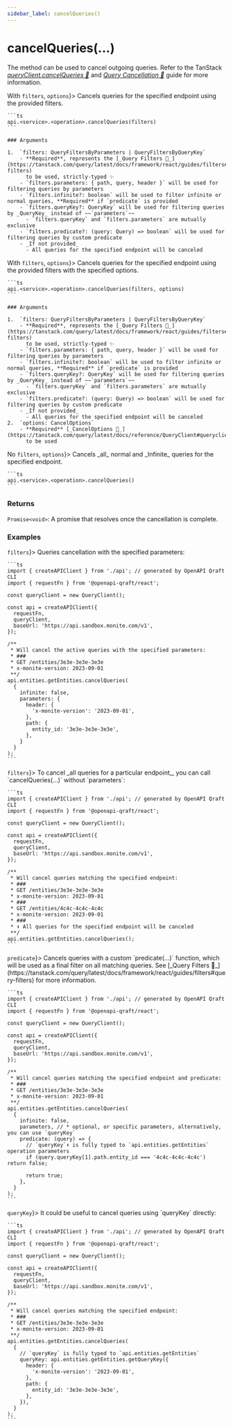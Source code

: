 ```yaml
---
sidebar_label: cancelQueries()
---
```



# cancelQueries(...)

The method can be used to cancel outgoing queries. Refer to the TanStack
[_queryClient.cancelQueries 🌴_](https://tanstack.com/query/latest/docs/reference/QueryClient#queryclientcancelqueries)
and [_Query Cancellation 🌴_](https://tanstack.com/query/latest/docs/framework/react/guides/query-cancellation)
guide for more information.

<Tabs>
  <TabItem value="with-filters-no-options" label={<span style={{verticalAlign: "middle"}}>With <code>filters</code>, <code style={{textDecoration: "line-through"}}>options</code></span>}>
    Cancels queries for the specified endpoint using the provided filters.

    ```ts
    api.<service>.<operation>.cancelQueries(filters)
    ```

    ### Arguments

    1.  `filters: QueryFiltersByParameters | QueryFiltersByQueryKey`
        - **Required**, represents the [_Query Filters 🌴_](https://tanstack.com/query/latest/docs/framework/react/guides/filters#query-filters)
          to be used, strictly-typed ✨
        - `filters.parameters: { path, query, header }` will be used for filtering queries by parameters
        - `filters.infinite?: boolean` will be used to filter infinite or normal queries, **Required** if `predicate` is provided
        - `filters.queryKey?: QueryKey` will be used for filtering queries by _QueryKey_ instead of ~~`parameters`~~
          - `filters.queryKey` and `filters.parameters` are mutually exclusive
        - `filters.predicate?: (query: Query) => boolean` will be used for filtering queries by custom predicate
        - _If not provided_
          - All queries for the specified endpoint will be canceled
  </TabItem>
  <TabItem value="with-filter-and-options" label={<span style={{verticalAlign: "middle"}}>With <code>filters</code>, <code>options</code></span>}>
    Cancels queries for the specified endpoint using the provided filters with the specified options.

    ```ts
    api.<service>.<operation>.cancelQueries(filters, options)
    ```

    ### Arguments

    1.  `filters: QueryFiltersByParameters | QueryFiltersByQueryKey`
        - **Required**, represents the [_Query Filters 🌴_](https://tanstack.com/query/latest/docs/framework/react/guides/filters#query-filters)
          to be used, strictly-typed ✨
        - `filters.parameters: { path, query, header }` will be used for filtering queries by parameters
        - `filters.infinite?: boolean` will be used to filter infinite or normal queries, **Required** if `predicate` is provided
        - `filters.queryKey?: QueryKey` will be used for filtering queries by _QueryKey_ instead of ~~`parameters`~~
          - `filters.queryKey` and `filters.parameters` are mutually exclusive
        - `filters.predicate?: (query: Query) => boolean` will be used for filtering queries by custom predicate
        - _If not provided_
          - All queries for the specified endpoint will be canceled
    2.  `options: CancelOptions`
        - **Required** [_CancelOptions 🌴_](https://tanstack.com/query/latest/docs/reference/QueryClient#queryclientcancelqueries)
          to be used
  </TabItem>
  <TabItem value="without-filters" label={<span style={{verticalAlign: "middle"}}>No <code style={{textDecoration: "line-through"}}>filters</code>, <code style={{textDecoration: "line-through"}}>options</code></span>}>
    Cancels _all_ normal and _Infinite_ queries for the specified endpoint.

    ```ts
    api.<service>.<operation>.cancelQueries()
    ```
  </TabItem>
</Tabs>

### Returns

`Promise<void>`: A promise that resolves once the cancellation is complete.

### Examples

<Tabs>
  <TabItem value="with-filters" label={<span style={{verticalAlign: "middle"}}><code>filters</code></span>}>
    Queries cancellation with the specified parameters:

    ```ts
    import { createAPIClient } from './api'; // generated by OpenAPI Qraft CLI
    import { requestFn } from '@openapi-qraft/react';

    const queryClient = new QueryClient();

    const api = createAPIClient({
      requestFn,
      queryClient,
      baseUrl: 'https://api.sandbox.monite.com/v1',
    });

    /**
     * Will cancel the active queries with the specified parameters:
     * ###
     * GET /entities/3e3e-3e3e-3e3e
     * x-monite-version: 2023-09-01
     **/
    api.entities.getEntities.cancelQueries(
      {
        infinite: false,
        parameters: {
          header: {
            'x-monite-version': '2023-09-01',
          },
          path: {
            entity_id: '3e3e-3e3e-3e3e',
          },
        }
      }
    );
    ```
  </TabItem>
  <TabItem value="without-filters" label={<span style={{verticalAlign: "middle"}}><code style={{textDecoration: 'line-through'}}>filters</code></span>}>
    To cancel _all queries for a particular endpoint_, you can call `cancelQueries(...)` without `parameters`:

    ```ts
    import { createAPIClient } from './api'; // generated by OpenAPI Qraft CLI
    import { requestFn } from '@openapi-qraft/react';

    const queryClient = new QueryClient();

    const api = createAPIClient({
      requestFn,
      queryClient,
      baseUrl: 'https://api.sandbox.monite.com/v1',
    });

    /**
     * Will cancel queries matching the specified endpoint:
     * ###
     * GET /entities/3e3e-3e3e-3e3e
     * x-monite-version: 2023-09-01
     * ###
     * GET /entities/4c4c-4c4c-4c4c
     * x-monite-version: 2023-09-01
     * ###
     * ⬇︎ All queries for the specified endpoint will be canceled
     **/
    api.entities.getEntities.cancelQueries();
    ```
  </TabItem>
  <TabItem value="with-predicate" label={<span style={{verticalAlign: "middle"}}><code>predicate</code></span>}>
    Cancels queries with a custom `predicate(...)` function,
    which will be used as a final filter on all matching queries.
    See [_Query Filters 🌴_](https://tanstack.com/query/latest/docs/framework/react/guides/filters#query-filters)
    for more information.

    ```ts
    import { createAPIClient } from './api'; // generated by OpenAPI Qraft CLI
    import { requestFn } from '@openapi-qraft/react';

    const queryClient = new QueryClient();

    const api = createAPIClient({
      requestFn,
      queryClient,
      baseUrl: 'https://api.sandbox.monite.com/v1',
    });

    /**
     * Will cancel queries matching the specified endpoint and predicate:
     * ###
     * GET /entities/3e3e-3e3e-3e3e
     * x-monite-version: 2023-09-01
     **/
    api.entities.getEntities.cancelQueries(
      {
        infinite: false,
        parameters, // * optional, or specific parameters, alternatively, you can use `queryKey`
        predicate: (query) => {
          // `queryKey`⬇︎ is fully typed to `api.entities.getEntities` operation parameters
          if (query.queryKey[1].path.entity_id === '4c4c-4c4c-4c4c') return false;

          return true;
        },
      }
    );
    ```
  </TabItem>
  <TabItem value="with-query-key" label={<span style={{verticalAlign: "middle"}}><code>queryKey</code></span>}>
    It could be useful to cancel queries using `queryKey` directly:

    ```ts
    import { createAPIClient } from './api'; // generated by OpenAPI Qraft CLI
    import { requestFn } from '@openapi-qraft/react';

    const queryClient = new QueryClient();

    const api = createAPIClient({
      requestFn,
      queryClient,
      baseUrl: 'https://api.sandbox.monite.com/v1',
    });

    /**
     * Will cancel queries matching the specified endpoint:
     * ###
     * GET /entities/3e3e-3e3e-3e3e
     * x-monite-version: 2023-09-01
     **/
    api.entities.getEntities.cancelQueries(
      {
        // `queryKey` is fully typed to `api.entities.getEntities`
        queryKey: api.entities.getEntities.getQueryKey({
          header: {
            'x-monite-version': '2023-09-01',
          },
          path: {
            entity_id: '3e3e-3e3e-3e3e',
          },
        }),
      }
    );
    ```
  </TabItem>
</Tabs>
